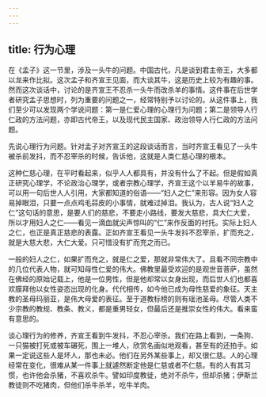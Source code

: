 ```yaml
---
---
---
```

title: 行为心理
---




在《孟子》这一节里，涉及一头牛的问题。中国古代，凡是谈到君主帝王，大多都以龙来作比拟。这次孟子和齐宣王见面，而大谈其牛，这是历史上较为有趣的事。然而这次谈话中，讨论的是齐宣王不忍杀一头牛而改杀羊的事情。这件事在后世学者研究孟子思想时，列为重要的问题之一，经常特别予以讨论的。从这件事上，我们至少可以发现两个学说问题：第一是仁爱心理的心理行为问题；第二是领导人行仁政的方法问题，亦即古代帝王，以及现代民主国家、政治领导人行仁政的方法问题。

先说心理行为问题。针对孟子对齐宣王的这段谈话而言，当时齐宣王看见了一头牛被杀前发抖，而不忍宰杀的时候，告诉他，这就是人类仁慈心理的根本。

这种仁慈心理，在平时看起来，似乎人人都具有，并没有什么了不起。但是假如真正研究心理学，不论政治心理学，或者宗教心理学，齐宣王这个以羊易牛的故事，可以用一句后世人人引用，大家都知道的俗语——“妇人之仁”来形容。因为女人容易掉眼泪，只要一点点鸡毛蒜皮的小事情，就难过掉泪。我认为，古人说“妇人之仁”这句话的意思，是要人们的慈悲，不要走小路线，要发大慈悲，具大仁大爱，所以才用妇人之仁——看见一滴血就尖声惊叫的“仁”来作反面的衬托。实际上妇人之仁，也正是真正慈悲的表露。正如齐宣王看见一头牛发抖不忍宰杀，扩而充之，就是大慈大悲，大仁大爱。只可惜没有扩而充之而已。

一般的妇人之仁，如果扩而充之，就是仁之爱，那就非常伟大了。且看不同宗教中的几位代表人物，就可知母性仁爱的伟大。佛教里最受欢迎的是观世音菩萨，虽然在佛经的原始记载上，他是一位男性，但是他却常以女身出现，而后世人们也都喜欢膜拜他以女性姿态出现的化身。代代相传，如今他已成为母性慈爱的象征。天主教的圣母玛丽亚，是伟大母爱的表征。至于道教标榜的则有瑶池圣母。尽管人类不少宗教的教规、教条、教义，都是重男轻女，但最后还是推崇女性的伟大。看来蛮有意思的。

谈心理行为的修养，齐宣王看到牛发抖，不忍心宰杀。我们在路上看到，一条狗、一只猫被打死或被车碾死，围上一堆人，欣赏名画似地观看，甚至有的还拍手。如果一定说这些人是坏人，那也未必。他们在另外某些事上，却又很仁慈。人的心理经常在变化，很难从某一件事上就遽然断定他是仁慈或者不仁慈。有的人有其习惯，也许他会杀猪，不喜欢杀牛。譬如印度教徒，绝对不杀牛，但却杀猪；伊斯兰教徒则不吃猪肉，但他们杀牛杀羊，吃牛羊肉。